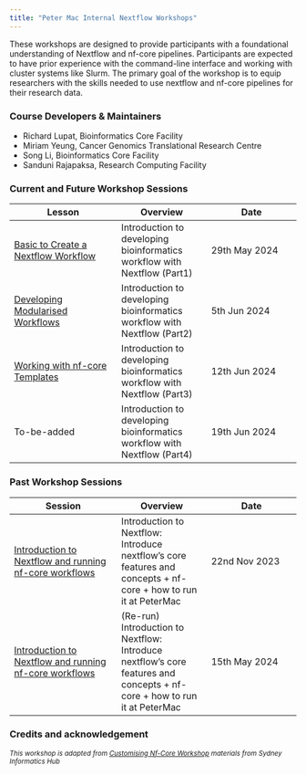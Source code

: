 ```yaml
---
title: "Peter Mac Internal Nextflow Workshops"
---
```


These workshops are designed to provide participants with a foundational understanding of Nextflow and nf-core pipelines. Participants are expected to have prior experience with the command-line interface and working with cluster systems like Slurm. The primary goal of the workshop is to equip researchers with the skills needed to use nextflow and nf-core pipelines for their research data. 

### Course Developers & Maintainers

- Richard Lupat, Bioinformatics Core Facility
- Miriam Yeung, Cancer Genomics Translational Research Centre
- Song Li, Bioinformatics Core Facility
- Sanduni Rajapaksa, Research Computing Facility

### Current and Future Workshop Sessions

| Lesson     | Overview | Date | 
|------------|----------| ---------- |
| [Basic to Create a Nextflow Workflow](./sessions/2_nf_dev_intro.html)| Introduction to developing bioinformatics workflow with Nextflow (Part1) | 29th May 2024 | 
| [Developing Modularised Workflows](./sessions/2_nf_dev_intro.html) | Introduction to developing bioinformatics workflow with Nextflow (Part2) | 5th Jun 2024 | 
| [Working with nf-core Templates](./sessions/2_nf_dev_intro.html) | Introduction to developing bioinformatics workflow with Nextflow (Part3) | 12th Jun 2024 | 
| To-be-added | Introduction to developing bioinformatics workflow with Nextflow (Part4) | 19th Jun 2024 | 

### Past Workshop Sessions

| Session     | Overview | Date | 
|------------|----------| ---------- |
| [Introduction to Nextflow and running nf-core workflows](./sessions/1_intro_run_nf.html)| Introduction to Nextflow: Introduce nextflow’s core features and concepts + nf-core + how to run it at PeterMac | 22nd Nov 2023 | 
| [Introduction to Nextflow and running nf-core workflows](./sessions/1_intro_run_nf.html)| (Re-run) Introduction to Nextflow: Introduce nextflow’s core features and concepts + nf-core + how to run it at PeterMac | 15th May 2024 | 


### Credits and acknowledgement

^*This workshop is adapted from [Customising Nf-Core Workshop](https://sydney-informatics-hub.github.io/customising-nfcore-workshop) materials from Sydney Informatics Hub*^